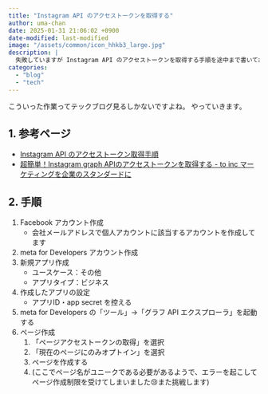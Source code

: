 ```yaml
---
title: "Instagram API のアクセストークンを取得する"
author: uma-chan
date: 2025-01-31 21:06:02 +0900
date-modified: last-modified
image: "/assets/common/icon_hhkb3_large.jpg"
description: |
  失敗していますが Instagram API のアクセストークンを取得する手順を途中まで書いておきます。
categories:
  - "blog"
  - "tech"
---
```


こういった作業ってテックブログ見るしかないですよね。
やっていきます。

## 1. 参考ページ

- [Instagram API のアクセストークン取得手順](https://zenn.dev/kimuracoki/articles/9f086639604d57)
- [超簡単！Instagram graph APIのアクセストークンを取得する - to inc マーケティングを企業のスタンダードに](https://to-inc.co.jp/socialbook/?p=2189)

## 2. 手順

1. Facebook アカウント作成
    - 会社メールアドレスで個人アカウントに該当するアカウントを作成してます
1. meta for Developers アカウント作成
1. 新規アプリ作成
    - ユースケース：その他
    - アプリタイプ：ビジネス
1. 作成したアプリの設定
    - アプリID・app secret を控える
1. meta for Developers の「ツール」→「グラフ API エクスプローラ」を起動する
1. ページ作成
    1. 「ページアクセストークンの取得」を選択
    1. 「現在のページにのみオプトイン」を選択
    1. ページを作成する
    1. (ここでページ名がユニークである必要があるようで、エラーを起こしてページ作成制限を受けてしまいました😢また挑戦します)
